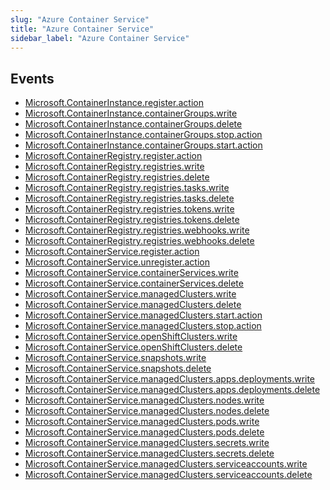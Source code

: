 ```yaml
---
slug: "Azure Container Service"
title: "Azure Container Service"
sidebar_label: "Azure Container Service"
---
```


## Events

- [Microsoft.ContainerInstance.register.action](/azurerealtime/realtime/azurecontainerservice/rules/microsoft.containerinstance.register.action)
- [Microsoft.ContainerInstance.containerGroups.write](/azurerealtime/realtime/azurecontainerservice/rules/microsoft.containerinstance.containergroups.write)
- [Microsoft.ContainerInstance.containerGroups.delete](/azurerealtime/realtime/azurecontainerservice/rules/microsoft.containerinstance.containergroups.delete)
- [Microsoft.ContainerInstance.containerGroups.stop.action](/azurerealtime/realtime/azurecontainerservice/rules/microsoft.containerinstance.containergroups.stop.action)
- [Microsoft.ContainerInstance.containerGroups.start.action](/azurerealtime/realtime/azurecontainerservice/rules/microsoft.containerinstance.containergroups.start.action)
- [Microsoft.ContainerRegistry.register.action](/azurerealtime/realtime/azurecontainerservice/rules/microsoft.containerregistry.register.action)
- [Microsoft.ContainerRegistry.registries.write](/azurerealtime/realtime/azurecontainerservice/rules/microsoft.containerregistry.registries.write)
- [Microsoft.ContainerRegistry.registries.delete](/azurerealtime/realtime/azurecontainerservice/rules/microsoft.containerregistry.registries.delete)
- [Microsoft.ContainerRegistry.registries.tasks.write](/azurerealtime/realtime/azurecontainerservice/rules/microsoft.containerregistry.registries.tasks.write)
- [Microsoft.ContainerRegistry.registries.tasks.delete](/azurerealtime/realtime/azurecontainerservice/rules/microsoft.containerregistry.registries.tasks.delete)
- [Microsoft.ContainerRegistry.registries.tokens.write](/azurerealtime/realtime/azurecontainerservice/rules/microsoft.containerregistry.registries.tokens.write)
- [Microsoft.ContainerRegistry.registries.tokens.delete](/azurerealtime/realtime/azurecontainerservice/rules/microsoft.containerregistry.registries.tokens.delete)
- [Microsoft.ContainerRegistry.registries.webhooks.write](/azurerealtime/realtime/azurecontainerservice/rules/microsoft.containerregistry.registries.webhooks.write)
- [Microsoft.ContainerRegistry.registries.webhooks.delete](/azurerealtime/realtime/azurecontainerservice/rules/microsoft.containerregistry.registries.webhooks.delete)
- [Microsoft.ContainerService.register.action](/azurerealtime/realtime/azurecontainerservice/rules/microsoft.containerservice.register.action)
- [Microsoft.ContainerService.unregister.action](/azurerealtime/realtime/azurecontainerservice/rules/microsoft.containerservice.unregister.action)
- [Microsoft.ContainerService.containerServices.write](/azurerealtime/realtime/azurecontainerservice/rules/microsoft.containerservice.containerservices.write)
- [Microsoft.ContainerService.containerServices.delete](/azurerealtime/realtime/azurecontainerservice/rules/microsoft.containerservice.containerservices.delete)
- [Microsoft.ContainerService.managedClusters.write](/azurerealtime/realtime/azurecontainerservice/rules/microsoft.containerservice.managedclusters.write)
- [Microsoft.ContainerService.managedClusters.delete](/azurerealtime/realtime/azurecontainerservice/rules/microsoft.containerservice.managedclusters.delete)
- [Microsoft.ContainerService.managedClusters.start.action](/azurerealtime/realtime/azurecontainerservice/rules/microsoft.containerservice.managedclusters.start.action)
- [Microsoft.ContainerService.managedClusters.stop.action](/azurerealtime/realtime/azurecontainerservice/rules/microsoft.containerservice.managedclusters.stop.action)
- [Microsoft.ContainerService.openShiftClusters.write](/azurerealtime/realtime/azurecontainerservice/rules/microsoft.containerservice.openshiftclusters.write)
- [Microsoft.ContainerService.openShiftClusters.delete](/azurerealtime/realtime/azurecontainerservice/rules/microsoft.containerservice.openshiftclusters.delete)
- [Microsoft.ContainerService.snapshots.write](/azurerealtime/realtime/azurecontainerservice/rules/microsoft.containerservice.snapshots.write)
- [Microsoft.ContainerService.snapshots.delete](/azurerealtime/realtime/azurecontainerservice/rules/microsoft.containerservice.snapshots.delete)
- [Microsoft.ContainerService.managedClusters.apps.deployments.write](/azurerealtime/realtime/azurecontainerservice/rules/microsoft.containerservice.managedclusters.apps.deployments.write)
- [Microsoft.ContainerService.managedClusters.apps.deployments.delete](/azurerealtime/realtime/azurecontainerservice/rules/microsoft.containerservice.managedclusters.apps.deployments.delete)
- [Microsoft.ContainerService.managedClusters.nodes.write](/azurerealtime/realtime/azurecontainerservice/rules/Microsoft.containerservice.managedclusters.nodes.write)
- [Microsoft.ContainerService.managedClusters.nodes.delete](/azurerealtime/realtime/azurecontainerservice/rules/microsoft.containerservice.managedclusters.nodes.delete)
- [Microsoft.ContainerService.managedClusters.pods.write](/azurerealtime/realtime/azurecontainerservice/rules/microsoft.containerservice.managedclusters.pods.write)
- [Microsoft.ContainerService.managedClusters.pods.delete](/azurerealtime/realtime/azurecontainerservice/rules/microsoft.containerservice.managedclusters.pods.delete)
- [Microsoft.ContainerService.managedClusters.secrets.write](/azurerealtime/realtime/azurecontainerservice/rules/microsoft.containerservice.managedclusters.secrets.write)
- [Microsoft.ContainerService.managedClusters.secrets.delete](/azurerealtime/realtime/azurecontainerservice/rules/microsoft.containerservice.managedclusters.secrets.delete)
- [Microsoft.ContainerService.managedClusters.serviceaccounts.write](/azurerealtime/realtime/azurecontainerservice/rules/microsoft.containerservice.managedclusters.serviceaccounts.write)
- [Microsoft.ContainerService.managedClusters.serviceaccounts.delete](/azurerealtime/realtime/azurecontainerservice/rules/microsoft.containerservice.managedclusters.serviceaccounts.delete)